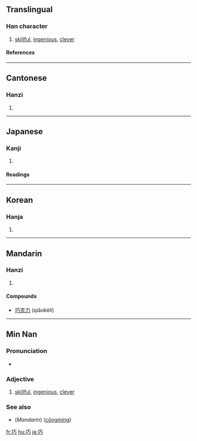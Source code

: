 ==Translingual==
===Han character===
{{Han char|rn=48|rad=工|as=02|sn=5|four=1112<sub>7</sub>|canj=一一女尸 (MMVS)}}
# [[skillful]], [[ingenious]], [[clever]]
====References====
{{Han ref|kx=0325.090|dkj=08721|dj=0628.010|hdz=10412.010|uh=5DE7|ud=24039|bh=A5A9|bd=42409}}
----
==Cantonese==
===Hanzi===
{{yue-hanzi|jyut=|y=haau2}}
# {{defn|Cantonese}}
----
==Japanese==

===Kanji===
{{ja-kanji|grade=c|rs=工02}}
# {{defn|Japanese}} 
====Readings====
{{ja-readings|on=[[こう]] (kō)|kun=[[たくみ]] (takumi), [[さとい]] (satoi)}}
----
==Korean==
===Hanja===
{{ko-hanja|hangeul=[[교]]|rv=gyo|mr=kyo}}
# {{defn|Korean}}
----
==Mandarin==
===Hanzi===
{{cmn-hanzi|pin=[[qiǎo]] ([[qiao3]])|wg=ch'iao<sup>3</sup>}}
# {{defn|Mandarin}}

====Compounds====
* [[巧克力]] (qiǎokèlì)

----

==Min Nan==
===Pronunciation===
*{{IPA|[ kʰiau˥˧ ]}}
 
===Adjective===
{{nan-adj|ts|poj=khiáu|pojt=khiau2|rs=工02}}

# [[skillful]], [[ingenious]], [[clever]]

===See also===
*(''Mandarin'') {{zh-ts|聰明|聪明}} ([[cōngmíng]])

[[fr:巧]]
[[hu:巧]]
[[ja:巧]]